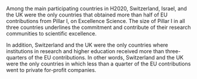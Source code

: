 Among the main participating countries in H2020, Switzerland, Israel, and the UK were the only countries that obtained more than half of EU contributions from Pillar I, on Excellence Science. The size of Pillar I in all three countries underlines the commitment and contribute of their research communities to scientific excellence.

In addition, Switzerland and the UK were the only countries where institutions in research and higher education received more than three-quarters of the EU contributions.  In other words, Switzerland and the UK were the only countries in which less than a quarter of the EU contributions went to private for-profit companies.
